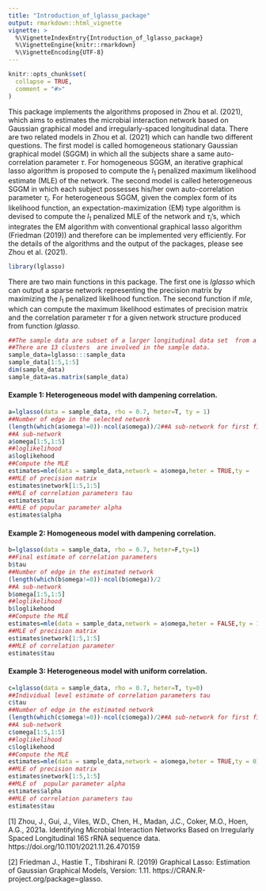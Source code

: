 ```yaml
---
title: "Introduction_of_lglasso_package"
output: rmarkdown::html_vignette
vignette: >
  %\VignetteIndexEntry{Introduction_of_lglasso_package}
  %\VignetteEngine{knitr::rmarkdown}
  %\VignetteEncoding{UTF-8}
---
```


```r
knitr::opts_chunk$set(
  collapse = TRUE,
  comment = "#>"
)
```

This package implements the algorithms proposed in Zhou et al. (2021), which aims to estimates the microbial interaction network based on Gaussian graphical model and irregularly-spaced longitudinal data. There are two related models in Zhou et al. (2021)  which can handle two different questions.  The first model is called homogeneous stationary Gaussian graphical model (SGGM) in which all the subjects share a same auto-correlation parameter $\tau$. For homogeneous SGGM, an iterative graphical lasso algorithm is proposed to compute the $l_1$ penalized  maximum  likelihood estimate (MLE) of the network. The second model is called heterogeneous SGGM in which each subject possesses his/her own auto-correlation parameter $\tau_i$. For heterogeneous SGGM, given the complex form of its likelihood function, an expectation-maximization (EM) type algorithm is devised to compute the $l_1$ penalized MLE of the network and $\tau_i$'s, which integrates the  EM algorithm with conventional graphical lasso algorithm (Friedman (2019)) and therefore can be implemented  very efficiently. For the details of the algorithms and the output of the packages, please see Zhou et al. (2021). 




```r
library(lglasso)
```

There are two main functions in this package. The first one is $lglasso$ which can output a sparse network representing the precision matrix by maximizing the $l_1$ penalized likelihood function. The second function if $mle$, which can compute the maximum likelihood estimates of precision matrix and the correlation parameter $\tau$ for a given network structure produced from function $lglasso$.   

```r
##The sample data are subset of a larger longitudinal data set  from a clinical project. 
##There are 13 clusters  are involved in the sample data.
sample_data=lglasso:::sample_data
sample_data[1:5,1:5]
dim(sample_data)
sample_data=as.matrix(sample_data)
```

#### Example 1: Heterogeneous model with dampening correlation. 
```r
a=lglasso(data = sample_data, rho = 0.7, heter=T, ty = 1)
##Number of edge in the selected network
(length(which(a$omega!=0))-ncol(a$omega))/2##A sub-network for first five variables
##A sub-network
a$omega[1:5,1:5]
##loglikelihood 
a$loglikehood
##Compute the MLE
estimates=mle(data = sample_data,network = a$omega,heter = TRUE,ty =   1)
##MLE of precision matrix
estimates$network[1:5,1:5]
##MLE of correlation parameters tau
estimates$tau
##MLE of popular parameter alpha 
estimates$alpha
```


#### Example 2: Homogeneous model with dampening correlation. 
```r
b=lglasso(data = sample_data, rho = 0.7, heter=F,ty=1)
##Final estimate of correlation parameters
b$tau
##Number of edge in the estimated network
(length(which(b$omega!=0))-ncol(b$omega))/2
##A sub-network 
b$omega[1:5,1:5]
##loglikelihood 
b$loglikehood
##Compute the MLE 
estimates=mle(data = sample_data,network = a$omega,heter = FALSE,ty = 1)
##MLE of precision matrix
estimates$network[1:5,1:5]
##MLE of correlation parameter
estimates$tau
```


#### Example 3: Heterogeneous model with uniform correlation. 
```r
c=lglasso(data = sample_data, rho = 0.7, heter=T, ty=0)
##Individual level estimate of correlation parameters tau
c$tau
##Number of edge in the estimated network
(length(which(c$omega!=0))-ncol(c$omega))/2##A sub-network for first five variables
##A sub-network
c$omega[1:5,1:5]
##loglikelihood 
c$loglikehood
##Compute the MLE
estimates=mle(data = sample_data,network = a$omega,heter = TRUE,ty = 0)
##MLE of precision matrix
estimates$network[1:5,1:5]
##MLE of  popular parameter alpha 
estimates$alpha
##MLE of correlation parameters tau
estimates$tau
```


[1] Zhou, J., Gui, J., Viles, W.D., Chen, H., Madan, J.C., Coker, M.O., Hoen, A.G., 2021a. Identifying Microbial Interaction Networks Based on Irregularly Spaced Longitudinal 16S rRNA sequence data. https://doi.org/10.1101/2021.11.26.470159



[2] Friedman J., Hastie T., Tibshirani R. (2019)  Graphical Lasso: Estimation of Gaussian Graphical Models, Version: 1.11. https://CRAN.R-project.org/package=glasso. 

